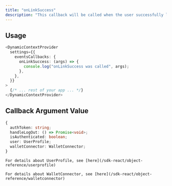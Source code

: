 ```yaml
---
title: "onLinkSuccess"
description: "This callback will be called when the user successfully links a secondary wallet to an existing account. See the [multi-wallet docs](https://docs.dynamic.xyz/docs/multi-wallet) for more information."
---
```


## Usage

```typescript TypeScript
<DynamicContextProvider
  settings={{
    eventsCallbacks: {
      onLinkSuccess: (args) => {
        console.log("onLinkSuccess was called", args);
      },
    },
  }}
>
  {/* ... rest of your app ... */}
</DynamicContextProvider>
```

## Callback Argument Value

```typescript TypeScript
{
  authToken: string;
  handleLogOut: () => Promise<void>;
  isAuthenticated: boolean;
  user: UserProfile;
  walletConnector: WalletConnector;
}
```

<Note>

    For details about UserProfile, see [here](/sdk-react/object-reference/userprofile)

    For details about WalletConnector, see [here](/sdk-react/object-reference/walletconnector)

</Note>

